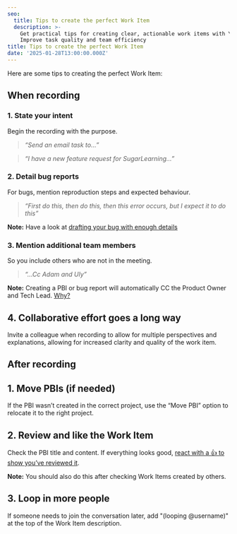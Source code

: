 ```yaml
---
seo:
  title: Tips to create the perfect Work Item
  description: >-
    Get practical tips for creating clear, actionable work items with YakShaver.
    Improve task quality and team efficiency
title: Tips to create the perfect Work Item
date: '2025-01-28T13:00:00.000Z'
---
```


Here are some tips to creating the perfect Work Item:

## When recording

### 1. State your intent

Begin the recording with the purpose.

> *“Send an email task to...”*

> *“I have a new feature request for SugarLearning...”*

### 2. Detail bug reports

For bugs, mention reproduction steps and expected behaviour.

> *“First do this, then do this, then this error occurs, but I expect it to do this”*

**Note:** Have a look at [drafting your bug with enough details](https://www.ssw.com.au/rules/report-bugs-and-suggestions/#tip-1-draft-your-bug-with-enough-details)

### 3. Mention additional team members

So you include others who are not in the meeting.

> *“...Cc Adam and Uly”*

**Note:** Creating a PBI or bug report will automatically CC the Product Owner and Tech Lead. [Why?](/user-mention-guidelines-in-work-item-descriptions)

## 4. Collaborative effort goes a long way

Invite a colleague when recording to allow for multiple perspectives and explanations, allowing for increased clarity and quality of the work item.

## After recording

## 1. Move PBIs (if needed)

If the PBI wasn’t created in the correct project, use the “Move PBI” option to relocate it to the right project.

## 2. Review and like the Work Item

Check the PBI title and content. If everything looks good, [react with a 👍 to show you’ve reviewed it](https://www.ssw.com.au/rules/react-to-reviewed-pbis).

**Note:** You should also do this after checking Work Items created by others.

## 3. Loop in more people

If someone needs to join the conversation later, add "(looping @username)" at the top of the Work Item description.
